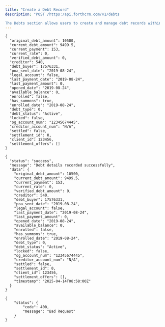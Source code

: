 ```yaml
---
title: "Create a Debt Record"
description: "POST /https:/api.forthcrm.com/v1/debts

The Debts section allows users to create and manage debt records within the system. Users can input various details such as debt amounts, creditor information, and payment history to effectively track and handle debt-related tasks. Additionally, users can retrieve detailed information about debts through the API responses, facilitating efficient debt management processes."
---
```


<Accordion title="Request Body" icon="sparkles">
  <RequestExample>

  ``` Body
  {
    "original_debt_amount": 10500,
    "current_debt_amount": 9499.5,
    "current_payment": 153,
    "current_rate": 0,
    "verified_debt_amount": 0,
    "creditor": 540,
    "debt_buyer": 17576331,
    "poa_sent_date": "2019-08-24",
    "legal_account": false,
    "last_payment_date": "2019-08-24",
    "last_payment_amount": 0,
    "opened_date": "2019-08-24",
    "available_balance": 0,
    "enrolled": false,
    "has_summons": true,
    "enrolled_date": "2019-08-24",
    "debt_type": 0,
    "debt_status": "Active",
    "locked": false,
    "og_account_num": "12345674445",
    "creditor_account_num": "N/A",
    "settled": false,
    "settlement_id": 0,
    "client_id": 123456,
    "settlement_offers": []
  }
  ```

  </RequestExample>
</Accordion>

<Accordion title="Response Body" icon="sparkles">
  <ResponseExample>

  ``` 200
  {
    "status": "success",
    "message": "Debt details recorded successfully",
    "data": {
      "original_debt_amount": 10500,
      "current_debt_amount": 9499.5,
      "current_payment": 153,
      "current_rate": 0,
      "verified_debt_amount": 0,
      "creditor": 540,
      "debt_buyer": 17576331,
      "poa_sent_date": "2019-08-24",
      "legal_account": false,
      "last_payment_date": "2019-08-24",
      "last_payment_amount": 0,
      "opened_date": "2019-08-24",
      "available_balance": 0,
      "enrolled": false,
      "has_summons": true,
      "enrolled_date": "2019-08-24",
      "debt_type": 0,
      "debt_status": "Active",
      "locked": false,
      "og_account_num": "12345674445",
      "creditor_account_num": "N/A",
      "settled": false,
      "settlement_id": 0,
      "client_id": 123456,
      "settlement_offers": [],
      "timestamp": "2025-04-14T08:58:00Z"
    }
  }
  ```

  
  ``` 400
  {
      "status": {
          "code": 400,
          "message": "Bad Request"
      }
  }
  ```

  </ResponseExample>
</Accordion>